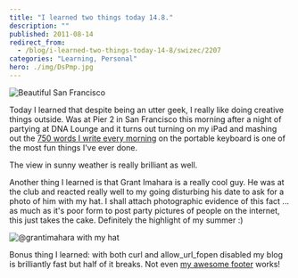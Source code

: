 ```yaml
---
title: "I learned two things today 14.8."
description: ""
published: 2011-08-14
redirect_from:
  - /blog/i-learned-two-things-today-14-8/swizec/2207
categories: "Learning, Personal"
hero: ./img/DsPmp.jpg
---
```


![](https://swizec.com/blog/wp-content/uploads/2011/08/photo-300x224.jpg "Beautiful San Francisco ")

Today I learned that despite being an utter geek, I really like doing creative things outside. Was at Pier 2 in San Francisco this morning after a night of partying at DNA Lounge and it turns out turning on my iPad and mashing out the [750 words I write every morning](http://swizec.com/blog/750-words-a-day-keeps-the-insanity-away/swizec/1703 "750 words a day keeps the insanity away") on the portable keyboard is one of the most fun things I've ever done.

The view in sunny weather is really brilliant as well.

Another thing I learned is that Grant Imahara is a really cool guy. He was at the club and reacted really well to my going disturbing his date to ask for a photo of him with my hat. I shall attach photographic evidence of this fact ... as much as it's poor form to post party pictures of people on the internet, this just takes the cake. Definitely the highlight of my summer :)

![](./img/DsPmp.jpg "@grantimahara with my hat")

Bonus thing I learned: with both curl and allow_url_fopen disabled my blog is brilliantly fast but half of it breaks. Not even [my awesome footer](http://swizec.com/blog/my-footer-gives-you-a-glimpse-into-my-life/swizec/1840 "My new footer gives you a glimpse into my life") works!
